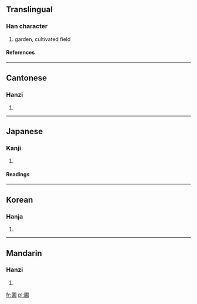 ==Translingual==
===Han character===
{{Han char|rn=31|rad=囗|as=07|sn=10|four=6022<sub>7</sub>|canj=田戈十月 (WIJB)}}
# garden, cultivated field
====References====
{{Han ref|kx=0218.210|dkj=04774|dj=0446.220|hdz=10718.150|uh=5703|ud=22275|bh=AE45|bd=44613}}
----
==Cantonese==
===Hanzi===
{{yue-hanzi|jyut=|y=bou2}}
# {{defn|Cantonese}}
----
==Japanese==
===Kanji===
{{ja-kanji|grade=|rs=囗07}}
# {{defn|Japanese}} 
====Readings====
{{ja-readings|on=[[ほ]] (ho)|kun=[[はたけ]] (hatake)}}
----
==Korean==
===Hanja===
{{ko-hanja|hangeul=포|rv=po|mr=p'o}}
# {{defn|Korean}}
----
==Mandarin==
===Hanzi===
{{cmn-hanzi|pin=[[pǔ]] (pu3)|wg=p'u<sup>3</sup>}}
# {{defn|Mandarin}}

[[fr:圃]]
[[pl:圃]]
